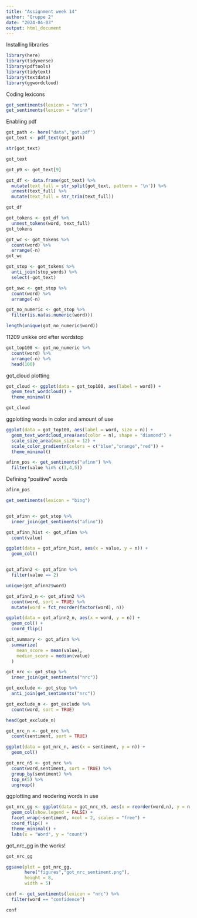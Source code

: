 ```yaml
---
title: "Assignment week 14"
author: "Gruppe 2"
date: "2024-04-03"
output: html_document
---
```


Installing libraries
```r
library(here)
library(tidyverse)
library(pdftools)
library(tidytext)
library(textdata)
library(ggwordcloud)
```


Coding lexicons
```r
get_sentiments(lexicon = "nrc")
get_sentiments(lexicon = "afinn")
```

Enabling pdf
```r
got_path <- here("data","got.pdf")
got_text <- pdf_text(got_path)
```


```r
str(got_text)

got_text
```


```r
got_p9 <- got_text[9]

got_df <- data.frame(got_text) %>%
  mutate(text_full = str_split(got_text, pattern = '\n')) %>%
  unnest(text_full) %>%
  mutate(text_full = str_trim(text_full))

got_df

got_tokens <- got_df %>%
  unnest_tokens(word, text_full)
got_tokens
```


```r
got_wc <- got_tokens %>%
  count(word) %>%
  arrange(-n)
got_wc

got_stop <- got_tokens %>%
  anti_join(stop_words) %>%
  select(-got_text)

got_swc <- got_stop %>%
  count(word) %>%
  arrange(-n)
```


```r
got_no_numeric <- got_stop %>%
  filter(is.na(as.numeric(word)))

length(unique(got_no_numeric$word))
```

11209 unikke ord efter wordstop

```r
got_top100 <- got_no_numeric %>%
  count(word) %>%
  arrange(-n) %>%
  head(100)

```

got_cloud plotting

```r
got_cloud <- ggplot(data = got_top100, aes(label = word)) +
  geom_text_wordcloud() +
  theme_minimal()

got_cloud
```

ggplotting words in color and amount of use
```r
ggplot(data = got_top100, aes(label = word, size = n)) +
  geom_text_wordcloud_area(aes(color = n), shape = "diamond") +
  scale_size_area(max_size = 12) +
  scale_color_gradientn(colors = c("blue","orange","red")) +
  theme_minimal()

afinn_pos <- get_sentiments("afinn") %>%
  filter(value %in% c(3,4,5))
```

Defining "positive" words
```r
afinn_pos

get_sentiments(lexicon = "bing")


got_afinn <- got_stop %>%
  inner_join(get_sentiments("afinn"))

```



```r
got_afinn_hist <- got_afinn %>%
  count(value)

ggplot(data = got_afinn_hist, aes(x = value, y = n)) +
  geom_col()


got_afinn2 <- got_afinn %>%
  filter(value == 2)

unique(got_afinn2$word)

got_afinn2_n <- got_afinn2 %>%
  count(word, sort = TRUE) %>%
  mutate(word = fct_reorder(factor(word), n))

ggplot(data = got_afinn2_n, aes(x = word, y = n)) +
  geom_col() +
  coord_flip()

got_summary <- got_afinn %>%
  summarize(
    mean_score = mean(value),
    median_score = median(value)
  )

```


```r
got_nrc <- got_stop %>%
  inner_join(get_sentiments("nrc"))

got_exclude <- got_stop %>%
  anti_join(get_sentiments("nrc"))

got_exclude_n <- got_exclude %>%
  count(word, sort = TRUE)

head(got_exclude_n)
```


```r
got_nrc_n <- got_nrc %>%
  count(sentiment, sort = TRUE)

ggplot(data = got_nrc_n, aes(x = sentiment, y = n)) +
  geom_col()

got_nrc_n5 <- got_nrc %>%
  count(word,sentiment, sort = TRUE) %>%
  group_by(sentiment) %>%
  top_n(5) %>%
  ungroup()
```


ggplotting and reodering words in use
```r
got_nrc_gg <- ggplot(data = got_nrc_n5, aes(x = reorder(word,n), y = n, fill = sentiment)) +
  geom_col(show.legend = FALSE) +
  facet_wrap(~sentiment, ncol = 2, scales = "free") +
  coord_flip() +
  theme_minimal() +
  labs(x = "Word", y = "count")

```

got_nrc_gg in the works!
```r
got_nrc_gg

ggsave(plot = got_nrc_gg,
       here("figures","got_nrc_sentiment.png"),
       height = 8,
       width = 5)

conf <- get_sentiments(lexicon = "nrc") %>%
  filter(word == "confidence")

conf

```


